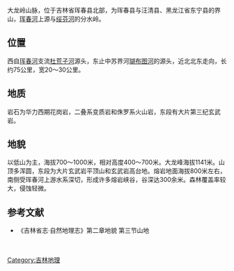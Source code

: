 {{no footnotes|time=2014-06-06T02:44:57+00:00}}
{{refimprove|time=2014-06-06T02:44:57+00:00}}
大龙岭山脉，位于吉林省珲春县北部，为珲春县与汪清县、黑龙江省东宁县的界山，[[珲春河|珲春河]]上源与[[绥芬河|绥芬河]]的分水岭。
==位置==
西自[[珲春河|珲春河]]支流[[杜荒子河|杜荒子河]]源头，东止中苏界河[[瑚布图河|瑚布图河]]的源头，近北北东走向，长约75公里，宽20～30公里。
==地质==
岩石为华力西期花岗岩，二叠系变质岩和侏罗系火山岩，东段有大片第三纪玄武岩。
==地貌==
以低山为主，海拔700～1000米，相对高度400～700米。大龙峰海拔1141米。山顶多浑圆，东段为大片玄武岩平顶山和玄武岩高台地。熔岩地面海拔800米左右，南侧受珲春河上游水系深切，形成许多熔岩峡谷，谷深达300余米。森林覆盖率较大，侵蚀轻微。

==参考文献==
* 《吉林省志·自然地理志》第二章地貌 第三节山地
[[Category:吉林地理|Category:吉林地理]]　